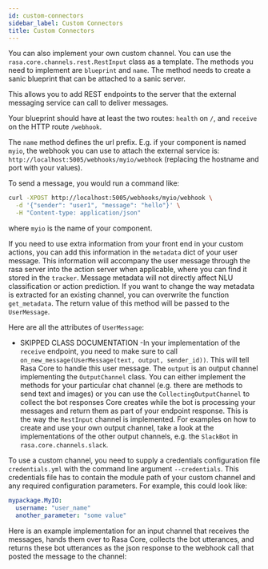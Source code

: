 ```yaml
---
id: custom-connectors
sidebar_label: Custom Connectors
title: Custom Connectors
---
```


You can also implement your own custom channel. You can
use the `rasa.core.channels.rest.RestInput` class as a template.
The methods you need to implement are `blueprint` and `name`. The method
needs to create a sanic blueprint that can be attached to a sanic server.

This allows you to add REST endpoints to the server that the external
messaging service can call to deliver messages.

Your blueprint should have at least the two routes: `health` on `/`,
and `receive` on the HTTP route `/webhook`.

The `name` method defines the url prefix. E.g. if your component is
named `myio`, the webhook you can use to attach the external service is:
`http://localhost:5005/webhooks/myio/webhook` (replacing the hostname
and port with your values).

To send a message, you would run a command like:

```bash
curl -XPOST http://localhost:5005/webhooks/myio/webhook \
  -d '{"sender": "user1", "message": "hello"}' \
  -H "Content-type: application/json"
```

where `myio` is the name of your component.

If you need to use extra information from your front end in your custom
actions, you can add this information in the `metadata` dict of your user
message. This information will accompany the user message through the rasa
server into the action server when applicable, where you can find it stored in
the `tracker`. Message metadata will not directly affect NLU classification
or action prediction. If you want to change the way metadata is extracted for an
existing channel, you can overwrite the function `get_metadata`. The return value
of this method will be passed to the `UserMessage`.

Here are all the attributes of `UserMessage`:

- SKIPPED CLASS DOCUMENTATION -In your implementation of the `receive` endpoint, you need to make
sure to call `on_new_message(UserMessage(text, output, sender_id))`.
This will tell Rasa Core to handle this user message. The `output`
is an output channel implementing the `OutputChannel` class. You can
either implement the methods for your particular chat channel (e.g. there
are methods to send text and images) or you can use the
`CollectingOutputChannel` to collect the bot responses Core
creates while the bot is processing your messages and return
them as part of your endpoint response. This is the way the `RestInput`
channel is implemented. For examples on how to create and use your own output
channel, take a look at the implementations of the other
output channels, e.g. the `SlackBot` in `rasa.core.channels.slack`.

To use a custom channel, you need to supply a credentials configuration file
`credentials.yml` with the command line argument `--credentials`.
This credentials file has to contain the module path of your custom channel and
any required configuration parameters. For example, this could look like:

```yaml
mypackage.MyIO:
  username: "user_name"
  another_parameter: "some value"
```

Here is an example implementation for an input channel that receives the messages,
hands them over to Rasa Core, collects the bot utterances, and returns
these bot utterances as the json response to the webhook call that
posted the message to the channel:

```python (docs/sources/rasa/core/channels/rest.py)
```

